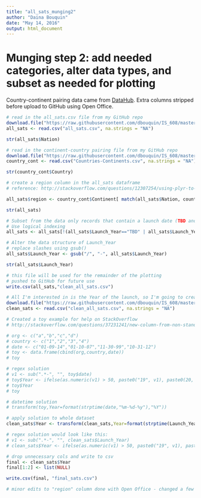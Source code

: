 ```yaml
---
title: "all_sats_munging2"
author: "Daina Bouquin"
date: "May 14, 2016"
output: html_document
---
```


# Munging step 2: add needed categories, alter data types, and subset as needed for plotting
   
Country-continent pairing data came from [DataHub](https://datahub.io/dataset/countries-continents/resource/aa08c34c-57e8-4e15-bd36-969bee26aba5). Extra columns stripped before upload to GitHub using Open Office.   

```r
# read in the all_sats.csv file from my GitHub repo
download.file("https://raw.githubusercontent.com/dbouquin/IS_608/master/NanosatDB_munging/all_sats.csv", "all_sats.csv", method="curl")
all_sats <- read.csv("all_sats.csv", na.strings = "NA")

str(all_sats$Nation)

# read in the continent-country pairing file from my GitHub repo
download.file("https://raw.githubusercontent.com/dbouquin/IS_608/master/NanosatDB_munging/Countries-Continents.csv", "Countries-Continents.csv", method="curl")
country_cont <- read.csv("Countries-Continents.csv", na.strings = "NA")

str(country_cont$Country)

# create a region column in the all_sats dataframe
# reference: http://stackoverflow.com/questions/12307254/using-plyr-to-match-column-values-in-two-data-frames

all_sats$region <- country_cont$Continent[ match(all_sats$Nation, country_cont$Country)]

str(all_sats)

# Subset from the data only records that contain a launch date (TBD and cancelled launches will not be plotted)
# Use logical indexing
all_sats <- all_sats[!(all_sats$Launch_Year=="TBD" | all_sats$Launch_Year=="x_cancelled"),]

# Alter the data structure of Launch_Year
# replace slashes using gsub()
all_sats$Launch_Year <- gsub("/", "-", all_sats$Launch_Year)

str(all_sats$Launch_Year)

# this file will be used for the remainder of the plotting
# pushed to GitHub for future use
write.csv(all_sats,"clean_all_sats.csv")

# All I'm interested in is the Year of the launch, so I'm going to create a new column showing just the year. (The date format is still off mm-dd-yy)
download.file("https://raw.githubusercontent.com/dbouquin/IS_608/master/NanosatDB_munging/clean_all_sats.csv", "clean_all_sats.csv", method="curl")
clean_sats <- read.csv("clean_all_sats.csv", na.strings = "NA")

# Created a toy example for help on StackOverflow
# http://stackoverflow.com/questions/37231241/new-column-from-non-standard-date-factor-in-r/37231268#37231268

# org <- c("a","b","c","d")
# country <- c("1","2","3","4")
# date <- c("01-09-14","01-10-07","11-30-99","10-31-12")
# toy <- data.frame(cbind(org,country,date))
# toy

# regex solution
# v1 <- sub(".*-", "", toy$date)
# toy$Year <- ifelse(as.numeric(v1) > 50, paste0("19", v1), paste0(20, v1))
# toy$Year
# toy

# datetime solution
# transform(toy,Year=format(strptime(date,"%m-%d-%y"),"%Y"))

# apply solution to whole dataset
clean_sats$Year <- transform(clean_sats,Year=format(strptime(Launch_Year,"%m-%d-%y"),"%Y"))

# regex solution would look like this: 
# v1 <- sub(".*-", "", clean_sats$Launch_Year)
# clean_sats$Year <- ifelse(as.numeric(v1) > 50, paste0("19", v1), paste0(20, v1))

# drop unnecessary cols and write to csv 
final <- clean_sats$Year
final[1:2] <- list(NULL)

write.csv(final, "final_sats.csv")

# minor edits to "region" column done with Open Office - changed a few remaining NAs to appropriate region name
```